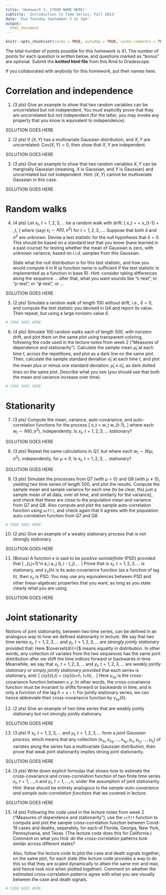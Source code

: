 ```yaml
---
title: 'Homework 1: [YOUR NAME HERE]'
subtitle: 'Introduction to Time Series, Fall 2023'
date: 'Due Tuesday September 5 at 5pm'
output:
  html_document
---
```


```r
knitr::opts_chunk$set(cache = TRUE, autodep = TRUE, cache.comments = TRUE)
```

The total number of points possible for this homework is 41. The number of 
points for each question is written below, and questions marked as "bonus" are 
optional. Submit the **knitted html file** from this Rmd to Gradescope. 

If you collaborated with anybody for this homework, put their names here:

# Correlation and independence

1. (3 pts)
Give an example to show that two random variables can be uncorrelated but not 
independent. You must explicitly prove that they are uncorrelated but not
independent (for the latter, you may invoke any property that you know is
equivalent to independence).

SOLUTION GOES HERE

2. (2 pts)
If $(X,Y)$ has a multivariate Gaussian distribution, and $X,Y$ are uncorrelated: 
$\mathrm{Cov}(X,Y) = 0$, then show that $X,Y$ are independent.

SOLUTION GOES HERE

3. (3 pts)
Give an example to show that two random variables $X,Y$ can be marginally 
Gaussian (meaning, $X$ is Gaussian, and $Y$ is Gaussian) and uncorrelated but
*not* independent. Hint: $(X,Y)$ cannot be multivariate Gaussian in this case.

SOLUTION GOES HERE

# Random walks

4. (4 pts)
Let $x_t$, $t = 1,2,3,\dots$ be a random walk with drift: 
\[
x_t = \delta + x_{t-1} + \epsilon_t,
\]
where (say) $\epsilon_t \sim N(0,\sigma^2)$ for $t = 1,2,3,\dots$. Suppose that
both $\delta$ and $\sigma^2$ are unknown. Devise a test statistic for the null
hypothesis that $\delta = 0$. This should be based on a standard test that you 
know (have learned in a past course) for testing whether the mean of Gaussian is
zero, with unknown variance, based on i.i.d.\ samples from this Gaussian.  

    State what the null distribution is for this test statistic, and how you 
would compute it in R (a function name is sufficient if the test statistic is 
implemented as a function in base R). Hint: consider taking differences along 
the sequence ... after that, what you want sounds like "c-test", or "p-test",
or "$\phi$-test", or ...

SOLUTION GOES HERE

5. (2 pts)
Simulate a random walk of length 100 *without* drift, i.e., $\delta = 0$, and 
compute the test statistic you devised in Q4 and report its value. Then repeat,
but using a large nonzero value $\delta$.

```r
# CODE GOES HERE
```

6. (4 pts)
Simulate 100 random walks each of length 500, with nonzero drift, and plot them 
on the same plot using transparent coloring, following the code used in the 
lecture notes from week 2 ("Measures of dependence and stationarity"). Calculate
the sample mean $\hat\mu_t$ at each time $t$, across the repetitions, and plot 
as a dark line on the same plot. Then, calculate the sample standard deviation 
$\hat\sigma_t$ at each time $t$, and plot the mean plus or minus one standard 
deviation: $\hat\mu_t \pm \hat\sigma_t$, as dark dotted lines on the same plot.
Describe what you see (you should see that both the mean and variance
increase over time).

```r
# CODE GOES HERE
```

# Stationarity

7. (3 pts)
Compute the mean, variance, auto-covariance, and auto-correlation functions for
the process
\[
x_t = w_t w_{t-1},
\]
where each $w_t \sim N(0, \sigma^2)$, independently. Is $x_t$, $t = 1,2,3,\dots$ 
stationary?

SOLUTION GOES HERE

8. (3 pts)
Repeat the same calculations in Q7, but where each $w_t \sim N(\mu, \sigma^2)$,
independently, for $\mu \not= 0$. Is $x_t$, $t = 1,2,3,\dots$ stationary?

SOLUTION GOES HERE

9. (3 pts)
Simulate the processes from Q7 (with $\mu = 0$) and Q8 (with $\mu \not= 0$), 
yielding two time series of length 500, and plot the results. Compute the sample 
mean and sample variance for each one (to be clear, this just a sample mean of 
all data, over all time, and similarly for the variance), and check that these 
are close to the population mean and variance from Q7 and Q8. Also compute and 
plot the sample auto-correlation function using `acf()`, and check again that it 
agrees with the population auto-correlation function from Q7 and Q8.

```r
# CODE GOES HERE
```

10. (2 pts)
Give an example of a weakly stationary process that is not strongly stationary.

SOLUTION GOES HERE

11. (Bonus)
A function $\kappa$ is said to be *positive semidefinite* (PSD) provided that
\[
\sum_{i,j=1}^n a_i a_j \kappa(t_i - t_j) \geq 0, \quad \text{for all $n \geq 1$, 
all $a_1,\dots,a_n$, and all $t_1,\dots,t_n$}.
\]
Prove that is $x_t$, $t = 1,2,3,\dots$ is stationary, and $\gamma_x(h)$ is its
auto-covariance function (as a function of lag $h$), then $\gamma_x$ is PSD.
You may use any equivalences between PSD and other linear-algebraic properties 
that you want, as long as you state clearly what you are using.

SOLUTION GOES HERE

# Joint stationarity
\def\eqd{\overset{d}{=}}

Notions of joint stationarity, between two time series, can be defined in an
analogous way to how we defined stationarity in lecture. We say that two time
series $x_t$, $t = 1,2,3,\dots$ and $y_t$, $t = 1,2,3,\dots$ are *strongly
jointly stationary* provided that:
\begin{multline*}
(x_{s_1}, x_{s_2}, \dots, x_{s_k}, y_{t_1}, y_{t_2}, \dots, y_{t_\ell}) 
\eqd (x_{s_1+h}, x_{s_2+h}, \dots, x_{s_k+h}, y_{t_1+h}, y_{t_2+h}, \dots, 
y_{t_\ell+h}), \\ \text{for all $k,\ell \geq 1$, all $s_1,\dots,s_k$ and
$t_1,\dots,t_\ell$, and all $h$}.
\end{multline*}
Here $\eqd$ means equality in distribution. In other words, any collection of
variates from the two sequences has the same joint distribution after we shift
the time indices forward or backwards in time. Meanwhile, we say that $x_t$, 
$t = 1,2,3,\dots$ and $y_t$, $t = 1,2,3,\dots$ are *weakly jointly stationary*
or simply *jointly stationary* provided that each series is stationary, and:
\[
\gamma_{xy}(s,t) = \gamma_{xy}(s+h, t+h), \quad \text{for all $s,t,h$}.
\]
Here $\gamma_{xy}$ is the cross-covariance function between $x,y$. In other 
words, the cross-covariance function must be invariant to shifts forward or 
backwards in time, and is only a function of the lag $h = s-t$. For jointly
stationary series, we can hence abbreviate their cross-covariance function by
$\gamma_{xy}(h)$. 

12. (2 pts)
Give an example of two time series that are weakly jointly stationary but not 
strongly jointly stationary. 

SOLUTION GOES HERE

13. (3 pts)
If $x_t$, $t = 1,2,3,\dots$ and $y_t$, $t = 1,2,3,\dots$ form a *joint Gaussian
process*, which means that any collection $(x_{s_1}, x_{s_2}, \dots, x_{s_k}, 
y_{t_1}, y_{t_2}, \dots, y_{t_\ell})$ of variates along the series has a 
multivariate Gaussian distribution, then prove that weak joint stationarity 
implies strong joint stationarity.

SOLUTION GOES HERE

14. (3 pts)
Write down explicit formulas that shows how to estimate the cross-covariance 
and cross-correlation function of two finite time series $x_t$, $t = 1,\dots,n$ 
and $y_t$, $t = 1,\dots,n$, under the assumption of joint stationarity. Hint: 
these should be entirely analogous to the *sample auto-covariance and sample 
auto-correlation functions* that we covered in lecture.

SOLUTION GOES HERE

15. (4 pts) 
Following the code used in the lecture notes from week 2 ("Measures of 
dependence and stationarity"), use the `ccf()` function to compute and plot 
the sample cross-correlation function between Covid-19 cases and deaths, 
separately, for each of Florida, Georgia, New York, Pennsylvania, and Texas. 
(The lecture code does this for California.) Comment on what you find: do the
cross-correlation patterns look similar across different states? 

    Also, follow the lecture code to plot the case and death signals together, 
on the same plot, for each state (the lecture code provides a way to do this so
that they are scaled dynamically to attain the same min and max, and hence look 
nice when plotted together). Comment on whether the estimated cross-correlation
patterns agree with what you see visually between the case and death signals.

```r
# CODE GOES HERE
```
